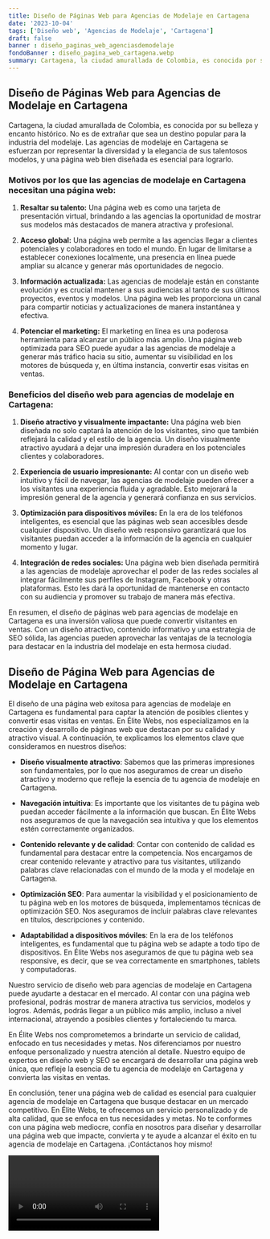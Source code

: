 ```yaml
---
title: Diseño de Páginas Web para Agencias de Modelaje en Cartagena
date: '2023-10-04'
tags: ['Diseño web', 'Agencias de Modelaje', 'Cartagena']
draft: false
banner : diseño_paginas_web_agenciasdemodelaje
fondoBanner : diseño_pagina_web_cartagena.webp
summary: Cartagena, la ciudad amurallada de Colombia, es conocida por su belleza y encanto histórico. No es de extrañar que sea un destino popular para la industria del modelaje. Las agencias de modelaje en Cartagena se esfuerzan por representar la diversidad y la elegancia de sus talentosos modelos, y una página web bien diseñada es esencial para lograrlo.
---
```


## Diseño de Páginas Web para Agencias de Modelaje en Cartagena

Cartagena, la ciudad amurallada de Colombia, es conocida por su belleza y encanto histórico. No es de extrañar que sea un destino popular para la industria del modelaje. Las agencias de modelaje en Cartagena se esfuerzan por representar la diversidad y la elegancia de sus talentosos modelos, y una página web bien diseñada es esencial para lograrlo.

### Motivos por los que las agencias de modelaje en Cartagena necesitan una página web:

1. **Resaltar su talento:** Una página web es como una tarjeta de presentación virtual, brindando a las agencias la oportunidad de mostrar sus modelos más destacados de manera atractiva y profesional.

2. **Acceso global:** Una página web permite a las agencias llegar a clientes potenciales y colaboradores en todo el mundo. En lugar de limitarse a establecer conexiones localmente, una presencia en línea puede ampliar su alcance y generar más oportunidades de negocio.

3. **Información actualizada:** Las agencias de modelaje están en constante evolución y es crucial mantener a sus audiencias al tanto de sus últimos proyectos, eventos y modelos. Una página web les proporciona un canal para compartir noticias y actualizaciones de manera instantánea y efectiva.

4. **Potenciar el marketing:** El marketing en línea es una poderosa herramienta para alcanzar un público más amplio. Una página web optimizada para SEO puede ayudar a las agencias de modelaje a generar más tráfico hacia su sitio, aumentar su visibilidad en los motores de búsqueda y, en última instancia, convertir esas visitas en ventas.

### Beneficios del diseño web para agencias de modelaje en Cartagena:

1. **Diseño atractivo y visualmente impactante:** Una página web bien diseñada no solo captará la atención de los visitantes, sino que también reflejará la calidad y el estilo de la agencia. Un diseño visualmente atractivo ayudará a dejar una impresión duradera en los potenciales clientes y colaboradores.

2. **Experiencia de usuario impresionante:** Al contar con un diseño web intuitivo y fácil de navegar, las agencias de modelaje pueden ofrecer a los visitantes una experiencia fluida y agradable. Esto mejorará la impresión general de la agencia y generará confianza en sus servicios.

3. **Optimización para dispositivos móviles:** En la era de los teléfonos inteligentes, es esencial que las páginas web sean accesibles desde cualquier dispositivo. Un diseño web responsivo garantizará que los visitantes puedan acceder a la información de la agencia en cualquier momento y lugar.

4. **Integración de redes sociales:** Una página web bien diseñada permitirá a las agencias de modelaje aprovechar el poder de las redes sociales al integrar fácilmente sus perfiles de Instagram, Facebook y otras plataformas. Esto les dará la oportunidad de mantenerse en contacto con su audiencia y promover su trabajo de manera más efectiva.

En resumen, el diseño de páginas web para agencias de modelaje en Cartagena es una inversión valiosa que puede convertir visitantes en ventas. Con un diseño atractivo, contenido informativo y una estrategia de SEO sólida, las agencias pueden aprovechar las ventajas de la tecnología para destacar en la industria del modelaje en esta hermosa ciudad.

<GifSeo />

<Cta />

## Diseño de Página Web para Agencias de Modelaje en Cartagena

El diseño de una página web exitosa para agencias de modelaje en Cartagena es fundamental para captar la atención de posibles clientes y convertir esas visitas en ventas. En Élite Webs, nos especializamos en la creación y desarrollo de páginas web que destacan por su calidad y atractivo visual. A continuación, te explicamos los elementos clave que consideramos en nuestros diseños:

- **Diseño visualmente atractivo**: Sabemos que las primeras impresiones son fundamentales, por lo que nos aseguramos de crear un diseño atractivo y moderno que refleje la esencia de tu agencia de modelaje en Cartagena.

- **Navegación intuitiva**: Es importante que los visitantes de tu página web puedan acceder fácilmente a la información que buscan. En Élite Webs nos aseguramos de que la navegación sea intuitiva y que los elementos estén correctamente organizados.

- **Contenido relevante y de calidad**: Contar con contenido de calidad es fundamental para destacar entre la competencia. Nos encargamos de crear contenido relevante y atractivo para tus visitantes, utilizando palabras clave relacionadas con el mundo de la moda y el modelaje en Cartagena.

- **Optimización SEO**: Para aumentar la visibilidad y el posicionamiento de tu página web en los motores de búsqueda, implementamos técnicas de optimización SEO. Nos aseguramos de incluir palabras clave relevantes en títulos, descripciones y contenido.

- **Adaptabilidad a dispositivos móviles**: En la era de los teléfonos inteligentes, es fundamental que tu página web se adapte a todo tipo de dispositivos. En Élite Webs nos aseguramos de que tu página web sea responsive, es decir, que se vea correctamente en smartphones, tablets y computadoras.

Nuestro servicio de diseño web para agencias de modelaje en Cartagena puede ayudarte a destacar en el mercado. Al contar con una página web profesional, podrás mostrar de manera atractiva tus servicios, modelos y logros. Además, podrás llegar a un público más amplio, incluso a nivel internacional, atrayendo a posibles clientes y fortaleciendo tu marca.

En Élite Webs nos comprometemos a brindarte un servicio de calidad, enfocado en tus necesidades y metas. Nos diferenciamos por nuestro enfoque personalizado y nuestra atención al detalle. Nuestro equipo de expertos en diseño web y SEO se encargará de desarrollar una página web única, que refleje la esencia de tu agencia de modelaje en Cartagena y convierta las visitas en ventas.

En conclusión, tener una página web de calidad es esencial para cualquier agencia de modelaje en Cartagena que busque destacar en un mercado competitivo. En Élite Webs, te ofrecemos un servicio personalizado y de alta calidad, que se enfoca en tus necesidades y metas. No te conformes con una página web mediocre, confía en nosotros para diseñar y desarrollar una página web que impacte, convierta y te ayude a alcanzar el éxito en tu agencia de modelaje en Cartagena. ¡Contáctanos hoy mismo!

<Video />

<CtaBot job='Agencias de Modelaje' city='Cartagena'/>

<Gmaps query='Cartagena+españa+maps' />